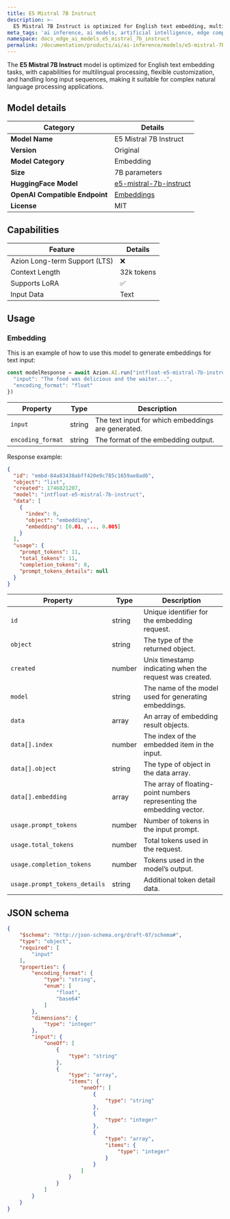 ```yaml
---
title: E5 Mistral 7B Instruct
description: >-
  E5 Mistral 7B Instruct is optimized for English text embedding, multilingual processing, customization, and long input sequences.
meta_tags: 'ai inference, ai models, artificial intelligence, edge computing, mistral'
namespace: docs_edge_ai_models_e5_mistral_7b_instruct
permalink: /documentation/products/ai/ai-inference/models/e5-mistral-7b-instruct/
---
```


The **E5 Mistral 7B Instruct** model is optimized for English text embedding tasks, with capabilities for multilingual processing, flexible customization, and handling long input sequences, making it suitable for complex natural language processing applications.

## Model details

| Category | Details |
|----------|---------|
| **Model Name** | E5 Mistral 7B Instruct |
| **Version** | Original |
| **Model Category** | Embedding |
| **Size** | 7B parameters |
| **HuggingFace Model** | [e5-mistral-7b-instruct](https://huggingface.co/intfloat/e5-mistral-7b-instruct) |
| **OpenAI Compatible Endpoint**| [Embeddings](https://platform.openai.com/docs/api-reference/embeddings/create) |
| **License** | MIT |

## Capabilities

| Feature | Details |
|---------|--------|
| Azion Long-term Support (LTS) | ❌ |
| Context Length | 32k tokens |
| Supports LoRA | ✅ |
| Input Data | Text |

## Usage 

### Embedding

This is an example of how to use this model to generate embeddings for text input:

```ts
const modelResponse = await Azion.AI.run("intfloat-e5-mistral-7b-instruct", {
  "input": "The food was delicious and the waiter...",
  "encoding_format": "float"
})
```

| Property | Type | Description |
|------------|------|-------------|
| `input` | string | The text input for which embeddings are generated. |
| `encoding_format` | string | The format of the embedding output. |

Response example:

```json
{
  "id": "embd-84a83438abff420e9c785c1659ae8ad6",
  "object": "list",
  "created": 1746821207,
  "model": "intfloat-e5-mistral-7b-instruct",
  "data": [
    {
      "index": 0,
      "object": "embedding",
      "embedding": [0.01, ..., 0.005]
    }
  ],
  "usage": {
    "prompt_tokens": 11,
    "total_tokens": 11,
    "completion_tokens": 0,
    "prompt_tokens_details": null
  }
}
```

| Property                     | Type | Description                                                            |
| ----------------------------- | ---- | ---------------------------------------------------------------------- |
| `id`                          | string | Unique identifier for the embedding request.                         |
| `object`                      | string | The type of the returned object.                                       |
| `created`                     | number | Unix timestamp indicating when the request was created.                |
| `model`                       | string | The name of the model used for generating embeddings.                  |
| `data`                        | array | An array of embedding result objects.                                  |
| `data[].index`                | number | The index of the embedded item in the input.                           |
| `data[].object`               | string | The type of object in the data array.                                  |
| `data[].embedding`            | array | The array of floating-point numbers representing the embedding vector. |
| `usage.prompt_tokens`         | number | Number of tokens in the input prompt.                                  |
| `usage.total_tokens`          | number | Total tokens used in the request.                                      |
| `usage.completion_tokens`     | number | Tokens used in the model’s output.                                     |
| `usage.prompt_tokens_details` | string | Additional token detail data.                                          |

## JSON schema

```json
{
    "$schema": "http://json-schema.org/draft-07/schema#",
    "type": "object",
    "required": [
        "input"
    ],
    "properties": {
        "encoding_format": {
            "type": "string",
            "enum": [
                "float",
                "base64"
            ]
        },
        "dimensions": {
            "type": "integer"
        },
        "input": {
            "oneOf": [
                {
                    "type": "string"
                },
                {
                    "type": "array",
                    "items": {
                        "oneOf": [
                            {
                                "type": "string"
                            },
                            {
                                "type": "integer"
                            },
                            {
                                "type": "array",
                                "items": {
                                    "type": "integer"
                                }
                            }
                        ]
                    }
                }
            ]
        }
    }
}
```
